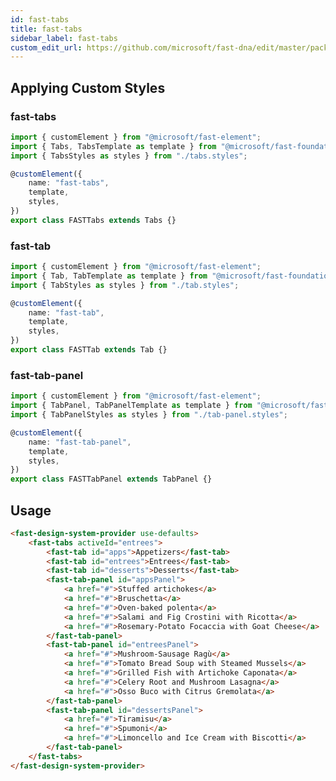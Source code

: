 ```yaml
---
id: fast-tabs
title: fast-tabs
sidebar_label: fast-tabs
custom_edit_url: https://github.com/microsoft/fast-dna/edit/master/packages/web-components/fast-foundation/src/tabs/README.md
---
```


## Applying Custom Styles

### fast-tabs
```ts
import { customElement } from "@microsoft/fast-element";
import { Tabs, TabsTemplate as template } from "@microsoft/fast-foundation";
import { TabsStyles as styles } from "./tabs.styles";

@customElement({
    name: "fast-tabs",
    template,
    styles,
})
export class FASTTabs extends Tabs {}
```

### fast-tab

```ts
import { customElement } from "@microsoft/fast-element";
import { Tab, TabTemplate as template } from "@microsoft/fast-foundation";
import { TabStyles as styles } from "./tab.styles";

@customElement({
    name: "fast-tab",
    template,
    styles,
})
export class FASTTab extends Tab {}
```

### fast-tab-panel

```ts
import { customElement } from "@microsoft/fast-element";
import { TabPanel, TabPanelTemplate as template } from "@microsoft/fast-foundation";
import { TabPanelStyles as styles } from "./tab-panel.styles";

@customElement({
    name: "fast-tab-panel",
    template,
    styles,
})
export class FASTTabPanel extends TabPanel {}
```

## Usage

```html live
<fast-design-system-provider use-defaults>
    <fast-tabs activeId="entrees">
        <fast-tab id="apps">Appetizers</fast-tab>
        <fast-tab id="entrees">Entrees</fast-tab>
        <fast-tab id="desserts">Desserts</fast-tab>
        <fast-tab-panel id="appsPanel">
            <a href="#">Stuffed artichokes</a>
            <a href="#">Bruschetta</a>
            <a href="#">Oven-baked polenta</a>
            <a href="#">Salami and Fig Crostini with Ricotta</a>
            <a href="#">Rosemary-Potato Focaccia with Goat Cheese</a>
        </fast-tab-panel>
        <fast-tab-panel id="entreesPanel">
            <a href="#">Mushroom-Sausage Ragù</a>
            <a href="#">Tomato Bread Soup with Steamed Mussels</a>
            <a href="#">Grilled Fish with Artichoke Caponata</a>
            <a href="#">Celery Root and Mushroom Lasagna</a>
            <a href="#">Osso Buco with Citrus Gremolata</a>
        </fast-tab-panel>
        <fast-tab-panel id="dessertsPanel">
            <a href="#">Tiramisu</a>
            <a href="#">Spumoni</a>
            <a href="#">Limoncello and Ice Cream with Biscotti</a>
        </fast-tab-panel>
    </fast-tabs>
</fast-design-system-provider>
```